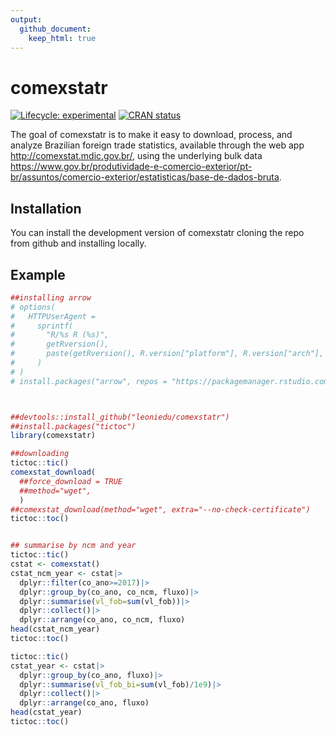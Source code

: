 ```yaml
---
output:
  github_document:
    keep_html: true
---
```


<!-- README.md is generated from README.Rmd. Please edit that file -->

# comexstatr

<!-- badges: start -->

[![Lifecycle:
experimental](https://img.shields.io/badge/lifecycle-experimental-orange.svg)](https://lifecycle.r-lib.org/articles/stages.html#experimental)
[![CRAN
status](https://www.r-pkg.org/badges/version/comexstatr)](https://CRAN.R-project.org/package=comexstatr)
<!-- badges: end -->

The goal of comexstatr is to make it easy to download, process, and
analyze Brazilian foreign trade statistics, available through the web
app <http://comexstat.mdic.gov.br/>, using the underlying bulk data
<https://www.gov.br/produtividade-e-comercio-exterior/pt-br/assuntos/comercio-exterior/estatisticas/base-de-dados-bruta>.

## Installation

You can install the development version of comexstatr cloning the repo
from github and installing locally.


## Example

``` r
##installing arrow
# options(
#   HTTPUserAgent =
#     sprintf(
#       "R/%s R (%s)",
#       getRversion(),
#       paste(getRversion(), R.version["platform"], R.version["arch"], R.version["os"])
#     )
# )
# install.packages("arrow", repos = "https://packagemanager.rstudio.com/all/__linux__/focal/latest")



##devtools::install_github("leoniedu/comexstatr")
##install.packages("tictoc")
library(comexstatr)

##downloading
tictoc::tic()
comexstat_download(
  ##force_download = TRUE
  ##method="wget", 
  )
##comexstat_download(method="wget", extra="--no-check-certificate")
tictoc::toc()


## summarise by ncm and year
tictoc::tic()
cstat <- comexstat()
cstat_ncm_year <- cstat|>
  dplyr::filter(co_ano>=2017)|>
  dplyr::group_by(co_ano, co_ncm, fluxo)|>
  dplyr::summarise(vl_fob=sum(vl_fob))|>
  dplyr::collect()|>
  dplyr::arrange(co_ano, co_ncm, fluxo)
head(cstat_ncm_year)
tictoc::toc()

tictoc::tic()
cstat_year <- cstat|>
  dplyr::group_by(co_ano, fluxo)|>
  dplyr::summarise(vl_fob_bi=sum(vl_fob)/1e9)|>
  dplyr::collect()|>
  dplyr::arrange(co_ano, fluxo)
head(cstat_year)
tictoc::toc()

```
